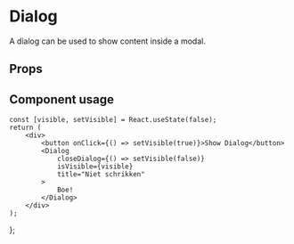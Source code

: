 
<Meta title="Components/Dialog" component={Dialog} />

# Dialog

A dialog can be used to show content inside a modal.

## Props

<Props of={Dialog} />

## Component usage

	const [visible, setVisible] = React.useState(false);
	return (
		<div>
			<button onClick={() => setVisible(true)}>Show Dialog</button>
			<Dialog
				closeDialog={() => setVisible(false)}
				isVisible={visible}
				title="Niet schrikken"
			>
				Boe!
			</Dialog>
		</div>
	);
};

<Canvas>
	<Story name="Dialog">
		<WrappedDialog />
	</Story>
</Canvas>
